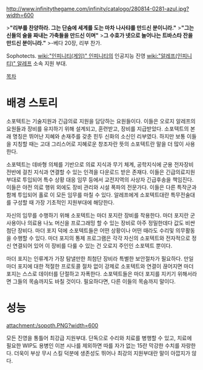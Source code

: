http://www.infinitythegame.com/infinity/catalogo/280814-0281-azul.jpg?width=600

>'''"리부를 찬양하라. 그는 단숨에 세계를 도는 마차 나사탸를 만드신 분이니라."'''
>'''"그는 신들의 술을 짜내는 가축들을 만드신 이며"'''
>'''그 수효가 넷으로 늘어나는 트바스타 잔을 만드신 분이니라."'''
>-베다 20장, 리부 찬가.

Sophotects. [[wiki:"인피니티(게임)" 인피니티]]의 인공지능 진영 [[wiki:"알레프(인피니티)" 알레프]] 소속 지원 부대.

[[목차]]
= 배경 스토리 =
소포텍트는 기술지원과 긴급의료 지원을 담당하는 요원들이다. 이들은 오로지 알레프의 요원들과 장비를 유지하기 위해 설계되고, 훈련받고, 장비를 지급받았다. 소포텍트의 본래 명칭은 뛰어난 지혜와 손재주를 갖춘 힌두 신화의 소신인 리부였다. 하지만 보통 이들을 지칭할 때는 고대 그리스어로 지혜로운 창조자란 뜻의 소포텍트란 말을 더 많이 사용한다.

소포텍트는 데바형 의체를 기반으로 의료 지식과 무기 체계, 공학지식에 군용 전자장비 전반에 걸친 지식과 연결할 수 있는 인격을 다운로드 받은 존재다. 이들은 긴급의료지원 부대로 투입되어 특수 상황 대응 임무 등에서 교전지역의 사상자 긴급후송을 책임진다. 이들은 야전 의료 행위 외에도 장비 관리와 시설 폭파의 전문가다. 이들은 다른 특작군과 함께 투입되어 홀로 이 모든 임무를 마칠 수 있다. 알레프에게 소포텍트대란 특무전술대를 구성할 때 가장 기초적인 지원부대에 해당한다.

자신의 임무를 수행하기 위해 소포텍트는 마더 포지란 장비를 착용한다. 마더 포지란 군사용이나 의료용 나노 머신을 프로그래밍 할 수 있는 장비로 아주 정밀한데다 값도 비싼 첨단 장비다. 마더 포지 덕에 소포텍트들은 어떤 상황이나 어떤 때라도 수리및 의무활동을 수행할 수 있다. 마더 포지의 통제 프로그램은 각각 자신의 소포텍트와 전자적으로 정신 연결되어 있어 이 장비를 다룰 수 있는 건 오로지 주인인 소포텍트 뿐이다. 

마더 포지는 인류계가 가장 탐낼만한 최첨단 장비라 특별한 보안절차가 필요하다. 만일 마더 포지에 대한 적절한 프로토콜 절차 없이 강제로 소포텍트와 연결이 끊어지면 마더 포지는 스스로 데이터를 단절하고 자폭한다. 소포텍트들은 마더 포지를 지키기 위해서라면 그들의 목숨까지도 바칠 것이다. 필요하다면, 다른 이들의 목숨까지 말이다.


= 성능 =
attachment:/sopoth.PNG?width=600

모든 진영을 통틀어 최강급 지원부대. 단독으로 수리와 치료를 병행할 수 있고, 치료에 필요한 WIP도 용병인 이븐 시나를 제외하면 따를 자가 없는 15란 막강한 수치를 자랑한다. 더욱이 부상 무시 스킬 덕분에 생존성도 뛰어나 최강의 지원부대란 말이 아깝지가 않다.
